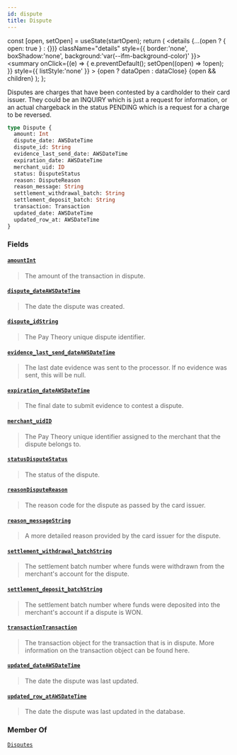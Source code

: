 ```yaml
---
id: dispute
title: Dispute
---
```









  const [open, setOpen] = useState(startOpen);
  return (
    <details {...(open ? { open: true } : {})} className="details" style={{ border:'none', boxShadow:'none', background:'var(--ifm-background-color)' }}>
      <summary
        onClick={(e) => {
          e.preventDefault();
          setOpen((open) => !open);
        }}
        style={{ listStyle:'none' }}
      >
      {open ? dataOpen : dataClose}
      </summary>
      {open && children}
    </details>
  );
};








Disputes are charges that have been contested by a cardholder to their card issuer.
They could be an INQUIRY which is just a request for information, or an actual chargeback in the status PENDING which is
a request for a charge to be reversed.


```graphql
type Dispute {
  amount: Int
  dispute_date: AWSDateTime
  dispute_id: String
  evidence_last_send_date: AWSDateTime
  expiration_date: AWSDateTime
  merchant_uid: ID
  status: DisputeStatus
  reason: DisputeReason
  reason_message: String
  settlement_withdrawal_batch: String
  settlement_deposit_batch: String
  transaction: Transaction
  updated_date: AWSDateTime
  updated_row_at: AWSDateTime
}
```




### Fields

#### [`amount`](#)<Bullet />[`Int`](/docs/api/types/scalars/int)  
> 
> 
> The amount of the transaction in dispute.
> 

#### [`dispute_date`](#)<Bullet />[`AWSDateTime`](/docs/api/types/scalars/awsdate-time)  
> 
> 
> The date the dispute was created.
> 

#### [`dispute_id`](#)<Bullet />[`String`](/docs/api/types/scalars/string)  
> 
> 
> The Pay Theory unique dispute identifier.
> 

#### [`evidence_last_send_date`](#)<Bullet />[`AWSDateTime`](/docs/api/types/scalars/awsdate-time)  
> 
> 
> The last date evidence was sent to the processor. If no evidence was sent, this will be null.
> 

#### [`expiration_date`](#)<Bullet />[`AWSDateTime`](/docs/api/types/scalars/awsdate-time)  
> 
> 
> The final date to submit evidence to contest a dispute.
> 

#### [`merchant_uid`](#)<Bullet />[`ID`](/docs/api/types/scalars/id)  
> 
> 
> The Pay Theory unique identifier assigned to the merchant that the dispute belongs to.
> 

#### [`status`](#)<Bullet />[`DisputeStatus`](/docs/api/types/enums/dispute-status)  
> 
> 
> The status of the dispute.
> 

#### [`reason`](#)<Bullet />[`DisputeReason`](/docs/api/types/enums/dispute-reason)  
> 
> 
> The reason code for the dispute as passed by the card issuer.
> 

#### [`reason_message`](#)<Bullet />[`String`](/docs/api/types/scalars/string)  
> 
> 
> A more detailed reason provided by the card issuer for the dispute.
> 

#### [`settlement_withdrawal_batch`](#)<Bullet />[`String`](/docs/api/types/scalars/string)  
> 
> 
> The settlement batch number where funds were withdrawn from the merchant's account for the dispute.
> 

#### [`settlement_deposit_batch`](#)<Bullet />[`String`](/docs/api/types/scalars/string)  
> 
> 
> The settlement batch number where funds were deposited into the merchant's account if a dispute is WON.
> 

#### [`transaction`](#)<Bullet />[`Transaction`](/docs/api/types/objects/transaction)  
> 
> 
> The transaction object for the transaction that is in dispute. More information on the transaction object can be found here.
> 

#### [`updated_date`](#)<Bullet />[`AWSDateTime`](/docs/api/types/scalars/awsdate-time)  
> 
> 
> The date the dispute was last updated.
> 

#### [`updated_row_at`](#)<Bullet />[`AWSDateTime`](/docs/api/types/scalars/awsdate-time)  
> 
> 
> The date the dispute was last updated in the database.
> 



### Member Of

[`Disputes`](/docs/api/types/objects/disputes)  <Badge class="badge badge--secondary" text="object"/>

